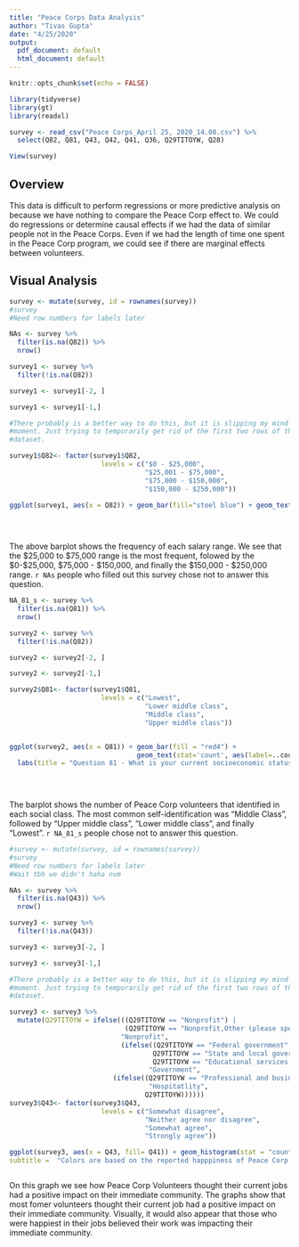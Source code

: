 ```yaml
---
title: "Peace Corps Data Analysis"
author: "Tivas Gupta"
date: "4/25/2020"
output:
  pdf_document: default
  html_document: default
---
```



```r
knitr::opts_chunk$set(echo = FALSE)

library(tidyverse)
library(gt)
library(readxl)

```


```r

survey <- read_csv("Peace Corps_April 25, 2020_14.08.csv") %>%
  select(Q82, Q81, Q43, Q42, Q41, Q36, Q29TITOYW, Q28)

View(survey)

```

## Overview

This data is difficult to perform regressions or more predictive analysis on because we have nothing to compare the Peace Corp effect to. We could do regressions or determine causal effects if we had the data of similar people not in the Peace Corps. Even if we had the length of time one spent in the Peace Corp program, we could see if there are marginal effects between volunteers.

## Visual Analysis

```r

survey <- mutate(survey, id = rownames(survey))
#survey
#Need row numbers for labels later

NAs <- survey %>%
  filter(is.na(Q82)) %>%
  nrow()

survey1 <- survey %>%
  filter(!is.na(Q82))

survey1 <- survey1[-2, ]

survey1 <- survey1[-1,]

#There probably is a better way to do this, but it is slipping my mind at the
#moment. Just trying to temporarily get rid of the first two rows of the
#dataset.

survey1$Q82<- factor(survey1$Q82,
                       levels = c("$0 - $25,000", 
                                  "$25,001 - $75,000", 
                                  "$75,000 - $150,000", 
                                  "$150,000 - $250,000"))

ggplot(survey1, aes(x = Q82)) + geom_bar(fill="steel blue") + geom_text(stat='count', aes(label=..count..), vjust=-.5) + labs(title = "Question 82 - In what range is your current annual salary?", 
                                                                                                          subtitle =  "Answers from a IOP Economic Policy Team Survey of former Peace Corp Members in MA") + ylab("Number of Former Peace Corp Members") + xlab("Salary range") + theme_classic()

  
```

The above barplot shows the frequency of each salary range. We see that the $25,000 to $75,000 range is the most frequent, folowed by the $0-$25,000, $75,000 - $150,000, and finally the $150,000 - $250,000 range. `r NAs` people who filled out this survey chose not to answer this question.

```r

NA_81_s <- survey %>%
  filter(is.na(Q81)) %>%
  nrow()

survey2 <- survey %>%
  filter(!is.na(Q82))

survey2 <- survey2[-2, ]

survey2 <- survey2[-1,]

survey2$Q81<- factor(survey1$Q81,
                       levels = c("Lowest", 
                                  "Lower middle class", 
                                  "Middle class", 
                                  "Upper middle class"))


ggplot(survey2, aes(x = Q81)) + geom_bar(fill = "red4") +
                                geom_text(stat='count', aes(label=..count..), hjust= -.5) + 
  labs(title = "Question 81 - What is your current socioeconomic status?", 
                                                                                                          subtitle =  "Answers from a IOP Economic Policy Team Survey of former Peace Corp Members in MA") + ylab("Number of Former Peace Corp Members") + xlab("Self-Identified Social Class") + theme_classic() + coord_flip() 

  
```

The barplot shows the number of Peace Corp volunteers that identified in each social class. The most common self-identification was "Middle Class", followed by "Upper middle class", "Lower middle class", and finally "Lowest". `r NA_81_s` people chose not to answer this question.

```r

#survey <- mutate(survey, id = rownames(survey))
#survey
#Need row numbers for labels later
#Wait tbh we didn't haha nvm

NAs <- survey %>%
  filter(is.na(Q43)) %>%
  nrow()

survey3 <- survey %>%
  filter(!is.na(Q43))

survey3 <- survey3[-2, ]

survey3 <- survey3[-1,]

#There probably is a better way to do this, but it is slipping my mind at the
#moment. Just trying to temporarily get rid of the first two rows of the
#dataset.

survey3 <- survey3 %>%
  mutate(Q29TITOYW = ifelse(((Q29TITOYW == "Nonprofit") | 
                             (Q29TITOYW == "Nonprofit,Other (please specficy)")),
                            "Nonprofit",
                            (ifelse((Q29TITOYW == "Federal government" |
                                    Q29TITOYW == "State and local government" |
                                    Q29TITOYW == "Educational services,State and local government,Nonprofit"),
                                   "Government",
                          (ifelse((Q29TITOYW == "Professional and business services,Leisure and hospitality"),
                                   "Hospitatlity",
                                  Q29TITOYW))))))
survey3$Q43<- factor(survey3$Q43,
                       levels = c("Somewhat disagree", 
                                  "Neither agree nor disagree", 
                                  "Somewhat agree", 
                                  "Strongly agree"))

ggplot(survey3, aes(x = Q43, fill= Q41)) + geom_histogram(stat = "count") + labs(title = "Question 43 - My job has a positive impact \non my immediate community.",
subtitle =  "Colors are based on the reported happpiness of Peace Corp Volunters") + ylab("Number of Former Peace Corp Members") + xlab("Level of Agreement") + theme_classic() + scale_x_discrete(guide = guide_axis(n.dodge = 2)) + guides(fill=guide_legend(title="Agree or Disagree: \nI am happy with my current job."))



```

On this graph we see how Peace Corp Volunteers thought their current jobs had a positive impact on their immediate community. The graphs show that most fomer volunteers thought their current job had a positive impact on their immediate community. Visually, it would also appear that those who were happiest in their jobs believed their work was impacting their immediate community.